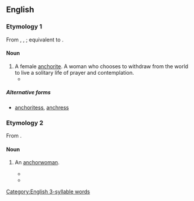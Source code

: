 ==English==

===Etymology 1===
From {{inh|en|enm|ankres}}, {{m|enm|ankerisse}}, {{m|enm|anchoryse}}; equivalent to {{suffix|en|anchor|ess}}.

====Noun====
{{en-noun}}

# A female [[anchorite]]. A woman who chooses to withdraw from the world to live a solitary life of prayer and contemplation.
#* {{quote-book|en|year=2003|author=Yōko Wada
|title=A Companion to Ancrene Wisse
|chapter=A Genre of Ancrene Wisse
|url=http://books.google.com.ar/books?id=aw21vOIYZRcC&pg=PA113&dq=%22anchoress%22&hl=en&sa=X&ei=TmwfT7rCL4PfgQfzqsWjDw&redir_esc=y#v=onepage&q=%22anchoress%22&f=false
|publisher=DS Brewer|isbn=9780859917629|page=39
|passage=… and advises the '''anchoresses''' to take on the basic religious vows …}}

=====Alternative forms=====
* [[anchoritess]], [[anchress]]

===Etymology 2===
From {{suffix|en|anchor|ess}}.

====Noun====
{{en-noun}}

# {{lb|en|informal}} An [[anchorwoman]].
#* {{quote-web|en|date=2006-02-11|first=James|last=Poniewozik
|title=Live from Turin—Sorry, Torino—It's NBC|site=Time
|url=http://entertainment.time.com/2006/02/11/live_from_turinsorry_torinoits_1/
|accessdate=2012-01-25
|passage=Williams was co-hosting in place of Katie Couric, a move some have speculated was meant to deprive the possible next '''anchoress''' of the CBS Evening News the prime time exposure.}}
#* {{quote-web|en|date=2007-04-16|first=Max|last=Abelson
|title=Sold! 'Money Honey,' Hubby Buy $6.5 M. East Side Townhouse
|site=New York Observer
|url=http://www.observer.com/2007/04/sold-money-honey-hubby-buy-65-m-east-side-townhouse/
|accessdate=2012-01-25
|passage=Mr. Thompson reportedly booted executives off a cross-continental Citigroup flight to be alone with the impeccably brunette '''anchoress'''.}}

[[Category:English 3-syllable words]]